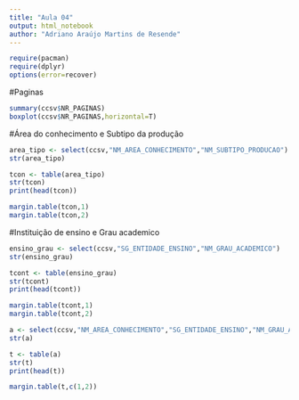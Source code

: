 ```yaml
---
title: "Aula 04"
output: html_notebook
author: "Adriano Araújo Martins de Resende"
---
```


```r
require(pacman)
require(dplyr)
options(error=recover)
```

#Paginas
```r
summary(ccsv$NR_PAGINAS)
boxplot(ccsv$NR_PAGINAS,horizontal=T)
```

#Área do conhecimento e Subtipo da produção
```r
area_tipo <- select(ccsv,"NM_AREA_CONHECIMENTO","NM_SUBTIPO_PRODUCAO")
str(area_tipo)

tcon <- table(area_tipo)
str(tcon)
print(head(tcon))

margin.table(tcon,1)
margin.table(tcon,2)
```
#Instituição de ensino e Grau academico
```r
ensino_grau <- select(ccsv,"SG_ENTIDADE_ENSINO","NM_GRAU_ACADEMICO")
str(ensino_grau)

tcont <- table(ensino_grau)
str(tcont)
print(head(tcont))

margin.table(tcont,1)
margin.table(tcont,2)
```

```r
a <- select(ccsv,"NM_AREA_CONHECIMENTO","SG_ENTIDADE_ENSINO","NM_GRAU_ACADEMICO")
str(a)

t <- table(a)
str(t)
print(head(t))

margin.table(t,c(1,2))
```